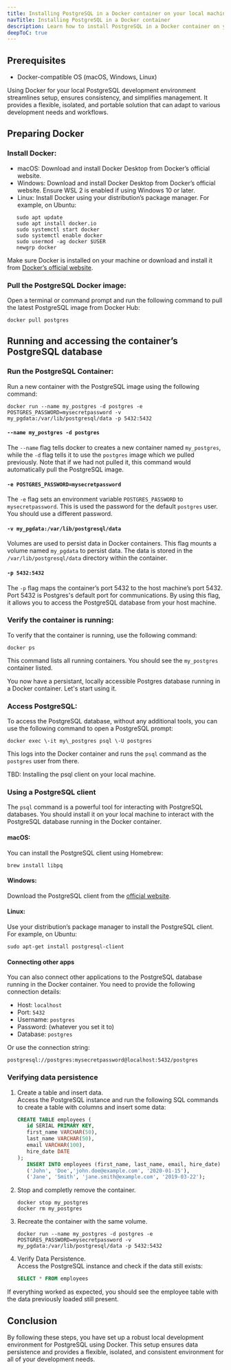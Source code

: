 ```yaml
---
title: Installing PostgreSQL in a Docker container on your local machine
navTitle: Installing PostgreSQL in a Docker container
description: Learn how to install PostgreSQL in a Docker container on your local machine for development purposes.
deepToC: true
---
```


## Prerequisites

* Docker-compatible OS (macOS, Windows, Linux)

Using Docker for your local PostgreSQL development environment streamlines setup, ensures consistency, and simplifies management. It provides a flexible, isolated, and portable solution that can adapt to various development needs and workflows.

## Preparing Docker

### Install Docker: 

* macOS: Download and install Docker Desktop from Docker’s official website.  
* Windows: Download and install Docker Desktop from Docker’s official website. Ensure WSL 2 is enabled if using Windows 10 or later.  
* Linux: Install Docker using your distribution’s package manager. For example, on Ubuntu:  

```
   sudo apt update  
   sudo apt install docker.io  
   sudo systemctl start docker  
   sudo systemctl enable docker  
   sudo usermod -ag docker $USER  
   newgrp docker
```

Make sure Docker is installed on your machine or download and install it from [Docker’s official website](https://www.docker.com/products/docker-desktop/).

### Pull the PostgreSQL Docker image:

Open a terminal or command prompt and run the following command to pull the latest PostgreSQL image from Docker Hub:

```
docker pull postgres
```

## Running and accessing the container’s PostgreSQL database

### Run the PostgreSQL Container:

Run a new container with the PostgreSQL image using the following command:

```
docker run --name my_postgres -d postgres -e POSTGRES_PASSWORD=mysecretpassword -v my_pgdata:/var/lib/postgresql/data -p 5432:5432
```

#### `--name my_postgres -d postgres`

The `--name` flag tells docker to creates a new container named `my_postgres`, while the `-d` flag tells it to use the `postgres` image which we pulled previously. Note that if we had not pulled it, this command would automatically pull the PostgreSQL image.

#### `-e POSTGRES_PASSWORD=mysecretpassword`

The `-e` flag sets an environment variable `POSTGRES_PASSWORD` to `mysecretpassword`. This is used the password for the default `postgres` user. You should use a different password.

#### `-v my_pgdata:/var/lib/postgresql/data`

Volumes are used to persist data in Docker containers. This flag mounts a volume named `my_pgdata` to persist data. The data is stored in the `/var/lib/postgresql/data` directory within the container.

#### `-p 5432:5432`

The `-p` flag maps the container’s port 5432 to the host machine’s port 5432. Port 5432 is Postgres's default port for communications. By using this flag, it allows you to access the PostgreSQL database from your host machine.

### Verify the container is running:

To verify that the container is running, use the following command:

```
docker ps
```

This command lists all running containers. You should see the `my_postgres` container listed.

You now have a persistant, locally accessible Postgres database running in a Docker container.
Let's start using it.

### Access PostgreSQL:

To access the PostgreSQL database, without any additional tools, you can use the following command to open a PostgreSQL prompt:

```
docker exec \-it my\_postgres psql \-U postgres
```

This logs into the Docker container and runs the `psql` command as the `postgres` user from there.

TBD: Installing the psql client on your local machine.

### Using a PostgreSQL client

The `psql` command is a powerful tool for interacting with PostgreSQL databases. You should install it on your local machine to interact with the PostgreSQL database running in the Docker container.

#### macOS:

You can install the PostgreSQL client using Homebrew:

```
brew install libpq
```

#### Windows:

Download the PostgreSQL client from the [official website](https://www.enterprisedb.com/downloads/postgres-postgresql-downloads).

#### Linux:

Use your distribution’s package manager to install the PostgreSQL client. For example, on Ubuntu:

```
sudo apt-get install postgresql-client
```

#### Connecting other apps

You can also connect other applications to the PostgreSQL database running in the Docker container. You need to provide the following connection details:

* Host: `localhost`
* Port: `5432`
* Username: `postgres`
* Password: (whatever you set it to)
* Database: `postgres`

Or use the connection string:
   
   ```
   postgresql://postgres:mysecretpassword@localhost:5432/postgres
   ```

### Verifying data persistence

1. Create a table and insert data.  
   Access the PostgreSQL instance and run the following SQL commands to create a table with columns and insert some data: 

   ```sql
   CREATE TABLE employees (  
      id SERIAL PRIMARY KEY,  
      first_name VARCHAR(50),  
      last_name VARCHAR(50),  
      email VARCHAR(100),  
      hire_date DATE  
   );  
      INSERT INTO employees (first_name, last_name, email, hire_date) VALUES  
      ('John', 'Doe','john.doe@example.com', '2020-01-15'),  
      ('Jane', 'Smith', 'jane.smith@example.com', '2019-03-22');
   ```

2. Stop and completly remove the container.  
   ```
   docker stop my_postgres  
   docker rm my_postgres
   ```

3. Recreate the container with the same volume.  

   ```
   docker run --name my_postgres -d postgres -e POSTGRES_PASSWORD=mysecretpassword -v my_pgdata:/var/lib/postgresql/data -p 5432:5432
   ```

4. Verify Data Persistence.  
   Access the PostgreSQL instance and check if the data still exists:  
     
   ```sql
   SELECT * FROM employees
   ```

  If everything worked as expected, you should see the employee table with the data previously loaded still present.


## Conclusion

By following these steps, you have set up a robust local development environment for PostgreSQL using Docker. This setup ensures data persistence and provides a flexible, isolated, and consistent environment for all of your development needs.